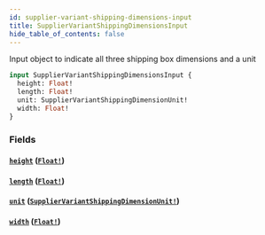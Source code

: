 ```yaml
---
id: supplier-variant-shipping-dimensions-input
title: SupplierVariantShippingDimensionsInput
hide_table_of_contents: false
---
```



Input object to indicate all three shipping box dimensions and a unit

```graphql
input SupplierVariantShippingDimensionsInput {
  height: Float!
  length: Float!
  unit: SupplierVariantShippingDimensionUnit!
  width: Float!
}
```


### Fields

#### [`height`](#) ([`Float!`](/supply/api/graphql-admin/reference/scalars/float))




#### [`length`](#) ([`Float!`](/supply/api/graphql-admin/reference/scalars/float))




#### [`unit`](#) ([`SupplierVariantShippingDimensionUnit!`](/supply/api/graphql-admin/reference/enums/supplier-variant-shipping-dimension-unit))




#### [`width`](#) ([`Float!`](/supply/api/graphql-admin/reference/scalars/float))






